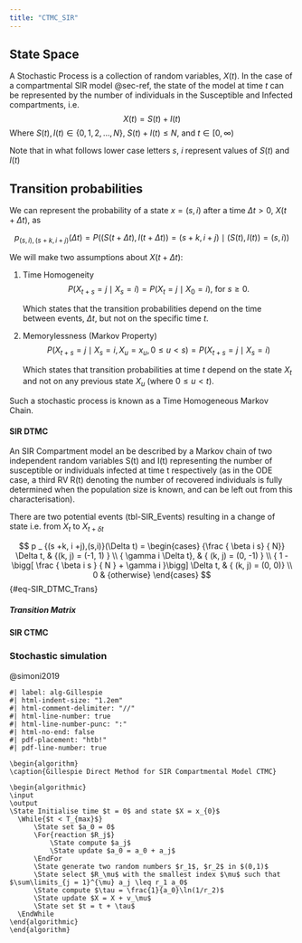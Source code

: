 ```yaml
---
title: "CTMC_SIR"
---
```


## State Space

A Stochastic Process is a collection of random variables, $X(t)$. In the case of a compartmental SIR model @sec-ref, the state of the model at time $t$ can be represented by the number of individuals in the Susceptible and Infected compartments, i.e. $$
X(t) = S(t) + I(t)
$$ Where $S(t), I(t) \in \{0,1,2, \ldots, N\}$, $S(t) + I(t) \leq N$, and $t\in [0,\infty)$

Note that in what follows lower case letters $s$, $i$ represent values of $S(t)$ and $I(t)$

## Transition probabilities

We can represent the probability of a state $x = (s, i)$ after a time $\Delta t > 0$, $X(t +\Delta t)$, as

$$
p_{(s, i),(s+k, i+j)}(\Delta t)=P((S(t+\Delta t), I(t+\Delta t))=(s+k, i+j) \mid(S(t), I(t))=(s, i))
$$

We will make two assumptions about $X(t +\Delta t)$:

1.  Time Homogeneity $$
    P\left(X_{t+s}=j \mid X_s=i\right)=P\left(X_t=j \mid X_0=i\right) \text {, for } s \geq 0 \text {. }
    $$

    Which states that the transition probabilities depend on the time between events, $\Delta t$, but not on the specific time $t$.

2.  Memorylessness (Markov Property) $$
    P\left(X_{t+s}=j \mid X_s=i, X_u=x_u, 0 \leq u<s\right)=P\left(X_{t+s}=j \mid X_s=i\right)
    $$

    Which states that transition probabilities at time $t$ depend on the state $X_t$ and not on any previous state $X_u$ (where $0 \leq u < t$).

Such a stochastic process is known as a Time Homogeneous Markov Chain.

#### SIR DTMC

An SIR Compartment model an be described by a Markov chain of two independent random variables S(t) and I(t) representing the number of susceptible or individuals infected at time t respectively (as in the ODE case, a third RV R(t) denoting the number of recovered individuals is fully determined when the population size is known, and can be left out from this characterisation).

There are two potential events (tbl-SIR_Events) resulting in a change of state i.e. from $X_{t}$ to $X_{t+\delta t}$

$$
p _ {(s +k, i +j),(s,i)}(\Delta t) =
\begin{cases}
{\frac { \beta i s} { N}} \Delta t, & {(k, j) = (-1, 1) } \\ 
{ \gamma i \Delta t}, & { (k, j) = (0, -1)  } \\ 
{ 1 - \bigg[ \frac { \beta i s } { N } +  \gamma i }\bigg] \Delta t, & { (k, j) = (0, 0)} \\
0 & {otherwise}
\end{cases}
$$ {#eq-SIR_DTMC_Trans}

##### Transition Matrix

#### SIR CTMC {#sec-SIR_CTMC}

### Stochastic simulation

@simoni2019

``` pseudocode
#| label: alg-Gillespie
#| html-indent-size: "1.2em"
#| html-comment-delimiter: "//"
#| html-line-number: true
#| html-line-number-punc: ":"
#| html-no-end: false
#| pdf-placement: "htb!"
#| pdf-line-number: true

\begin{algorithm}
\caption{Gillespie Direct Method for SIR Compartmental Model CTMC}

\begin{algorithmic}
\input
\output
\State Initialise time $t = 0$ and state $X = x_{0}$
  \While{$t < T_{max}$}
      \State set $a_0 = 0$
      \For{reaction $R_j$}
          \State compute $a_j$
          \State update $a_0 = a_0 + a_j$
      \EndFor
      \State generate two random numbers $r_1$, $r_2$ in $(0,1)$
      \State select $R_\mu$ with the smallest index $\mu$ such that $\sum\limits_{j = 1}^{\mu} a_j \leq r_1 a_0$
      \State compute $\tau = \frac{1}{a_0}\ln(1/r_2)$
      \State update $X = X + v_\mu$
      \State set $t = t + \tau$
  \EndWhile
\end{algorithmic}
\end{algorithm}
```
